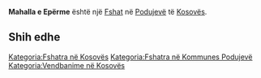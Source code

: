 {{Fshat në Kosovës
 | Emri                = Mahalla e Epërme
| sqi_D_name = Mahalla e Epërme
| sqi_D_FULL_NAME_RO = Mahalla e Epërme
| sqi_D_FULL_NAME_ND_RO = Mahalla e Eperme
| sqi_D_SORT_NAME_RG = MAHALLAEEPERME
| sqi_D_FULL_NAME_RG = Mahalla e Epërme
| sqi_D_FULL_NAME_ND_RG = Mahalla e Eperme
| srp_N_name = Gornja Mahala
| srp_N_FULL_NAME_RO = Gornja Mahala
| srp_N_FULL_NAME_ND_RO = Gornja Mahala
| srp_N_SORT_NAME_RG = GORNJAMAHALA
| srp_N_FULL_NAME_RG = Gornja Mahala
| srp_N_FULL_NAME_ND_RG = Gornja Mahala

 | Emri (Rasa dhanore) = 
 | Figura              = 
 | Shteti              = Kosovo
 | Komuna              = Podujevë
 | Kodi postar         = 
 | Sipërfaqja          = 

 | Popullsia           = 

 | Regj. i popullsisë  = 
 | Dend. e popullsisë  = 
 | Faqja zyrtare       = 
 <!--- Koordinatat ----> 
 | Gjerësia            = 42.917876
 | Gjatësia            = 21.123323
 | Lartësia            = 
}}
'''Mahalla e Epërme''' është një [[Fshat]] në [[Podujevë]] të [[Kosovës]].

<!-- == Gjeografia == -->
<!-- == Historia == -->
<!-- == Demografia == -->
== Shih edhe ==
{{Komuna Podujevë}}
{{Kosovo-Administrata-Cung}}

[[Kategoria:Fshatra në Kosovës]]
[[Kategoria:Fshatra në Kommunes Podujevë]]
[[Kategoria:Vendbanime në Kosovës]]